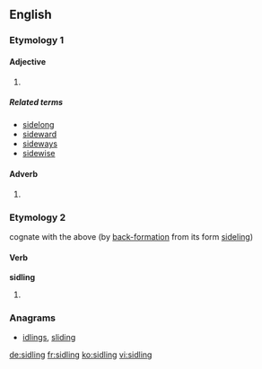 ==English==

===Etymology 1===

====Adjective====
{{head|en|adjective}}

# {{alternative spelling of|sideling}}

=====Related terms=====
* [[sidelong]]
* [[sideward]]
* [[sideways]]
* [[sidewise]]

====Adverb====
{{head|en|adverb}}

# {{alternative spelling of|sideling}}

===Etymology 2===
cognate with the above (by [[back-formation]] from its form [[sideling]])

====Verb====
'''sidling'''

# {{present participle of|sidle}}

===Anagrams===
* [[idlings#English|idlings]], [[sliding#English|sliding]]

[[de:sidling]]
[[fr:sidling]]
[[ko:sidling]]
[[vi:sidling]]